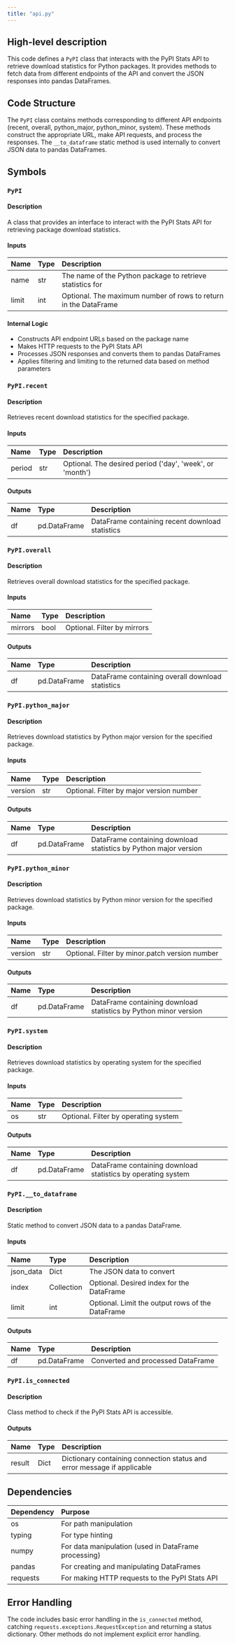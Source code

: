 ```yaml
---
title: "api.py"
---
```


## High-level description
This code defines a `PyPI` class that interacts with the PyPI Stats API to retrieve download statistics for Python packages. It provides methods to fetch data from different endpoints of the API and convert the JSON responses into pandas DataFrames.

## Code Structure
The `PyPI` class contains methods corresponding to different API endpoints (recent, overall, python_major, python_minor, system). These methods construct the appropriate URL, make API requests, and process the responses. The `__to_dataframe` static method is used internally to convert JSON data to pandas DataFrames.

## Symbols

### `PyPI`
#### Description
A class that provides an interface to interact with the PyPI Stats API for retrieving package download statistics.

#### Inputs
| Name | Type | Description |
|:-----|:-----|:------------|
| name | str | The name of the Python package to retrieve statistics for |
| limit | int | Optional. The maximum number of rows to return in the DataFrame |

#### Internal Logic
- Constructs API endpoint URLs based on the package name
- Makes HTTP requests to the PyPI Stats API
- Processes JSON responses and converts them to pandas DataFrames
- Applies filtering and limiting to the returned data based on method parameters

### `PyPI.recent`
#### Description
Retrieves recent download statistics for the specified package.

#### Inputs
| Name | Type | Description |
|:-----|:-----|:------------|
| period | str | Optional. The desired period ('day', 'week', or 'month') |

#### Outputs
| Name | Type | Description |
|:-----|:-----|:------------|
| df | pd.DataFrame | DataFrame containing recent download statistics |

### `PyPI.overall`
#### Description
Retrieves overall download statistics for the specified package.

#### Inputs
| Name | Type | Description |
|:-----|:-----|:------------|
| mirrors | bool | Optional. Filter by mirrors |

#### Outputs
| Name | Type | Description |
|:-----|:-----|:------------|
| df | pd.DataFrame | DataFrame containing overall download statistics |

### `PyPI.python_major`
#### Description
Retrieves download statistics by Python major version for the specified package.

#### Inputs
| Name | Type | Description |
|:-----|:-----|:------------|
| version | str | Optional. Filter by major version number |

#### Outputs
| Name | Type | Description |
|:-----|:-----|:------------|
| df | pd.DataFrame | DataFrame containing download statistics by Python major version |

### `PyPI.python_minor`
#### Description
Retrieves download statistics by Python minor version for the specified package.

#### Inputs
| Name | Type | Description |
|:-----|:-----|:------------|
| version | str | Optional. Filter by minor.patch version number |

#### Outputs
| Name | Type | Description |
|:-----|:-----|:------------|
| df | pd.DataFrame | DataFrame containing download statistics by Python minor version |

### `PyPI.system`
#### Description
Retrieves download statistics by operating system for the specified package.

#### Inputs
| Name | Type | Description |
|:-----|:-----|:------------|
| os | str | Optional. Filter by operating system |

#### Outputs
| Name | Type | Description |
|:-----|:-----|:------------|
| df | pd.DataFrame | DataFrame containing download statistics by operating system |

### `PyPI.__to_dataframe`
#### Description
Static method to convert JSON data to a pandas DataFrame.

#### Inputs
| Name | Type | Description |
|:-----|:-----|:------------|
| json_data | Dict | The JSON data to convert |
| index | Collection | Optional. Desired index for the DataFrame |
| limit | int | Optional. Limit the output rows of the DataFrame |

#### Outputs
| Name | Type | Description |
|:-----|:-----|:------------|
| df | pd.DataFrame | Converted and processed DataFrame |

### `PyPI.is_connected`
#### Description
Class method to check if the PyPI Stats API is accessible.

#### Outputs
| Name | Type | Description |
|:-----|:-----|:------------|
| result | Dict | Dictionary containing connection status and error message if applicable |

## Dependencies
| Dependency | Purpose |
|:-----------|:--------|
| os | For path manipulation |
| typing | For type hinting |
| numpy | For data manipulation (used in DataFrame processing) |
| pandas | For creating and manipulating DataFrames |
| requests | For making HTTP requests to the PyPI Stats API |

## Error Handling
The code includes basic error handling in the `is_connected` method, catching `requests.exceptions.RequestException` and returning a status dictionary. Other methods do not implement explicit error handling.
